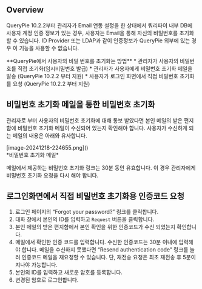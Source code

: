 
## Overview
QueryPie 10.2.2부터 관리자가 Email 연동 설정을 한 상태에서 쿼리파이 내부 DB에 사용자 계정 인증 정보가 있는 경우, 사용자는 Email을 통해 자신의 비밀번호를 초기화 할 수 있습니다. ID Provider 또는 LDAP과 같이 인증정보가 QueryPie 외부에 있는 경우 이 기능을 사용할 수 없습니다.

<Callout type="info">
 **QueryPie에서 사용자의 비밀 번호를 초기화는 방법** 
* 관리자가 사용자의 비밀번호를 직접 초기화(임시비밀번호 발급)
* 관리자가 사용자에게 비밀번호 초기화 메일을 발송 (QueryPie 10.2.2 부터 지원)
* 사용자가 로그인 화면에서 직접 비밀번호 초기화를 요청 (QueryPie 10.2.2 부터 지원)
</Callout>

## 비밀번호 초기화 메일을 통한 비밀번호 초기화
관리자로 부터 사용자의 비밀번호 초기화에 대해 통보 받았다면 본인 메일의 받은 편지함에 비밀번호 초기화 메일이 수신되어 있는지 확인해야 합니다. 사용자가 수신하게 되는 메일의 내용은 아래와 유사합니다.

<p align="center">
<div>[image-20241218-224655.png]()</div>
*비밀번호 초기화 메일*
</p>

메일에서 제공하는 비밀번호 초기화 링크는 30분 동안 유효합니다. 이 경우 관리자에게 비밀번호 초기화 요청을 다시 해야 합니다.

## 로그인화면에서 직접 비밀번호 초기화용 인증코드 요청
1. 로그인 페이지의 “Forgot your password?” 링크를 클릭합니다.<br/>
2. 대화 창에서 본인의 ID를 입력하고 `Request` 버튼을 클릭합니다.<br/>
3. 본인 메일의 받은 편지함에서 본인 확인을 위한 인증코드가 수신 되었는지 확인합니다. <br/> 
4. 메일에서 확인한 인증 코드를 입력합니다. 수신한 인증코드는 30분 이내에 입력해야 합니다. 메일을 수신하지 못했다면 “Resend authentication code” 링크를 눌러 인증코드 메일을 재요청할 수 있습니다. 단, 재전송 요청은 최초 재전송 후 5분이 지나야 가능합니다.<br/> 
5. 본인의 ID를 입력하고 새로운 암호를 등록합니다.<br/>  
6. 변경된 암호로 로그인합니다.  


